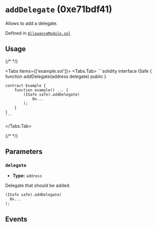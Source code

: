 


# `addDelegate` (0xe71bdf41)



Allows to add a delegate.




Defined in [`AllowanceModule.sol`](https://github.com/safe-global/safe-modules/tree/allowance/v0.1.1/modules/allowances/contracts/AllowanceModule.sol#L304)


## Usage

{/* <!-- vale off --> */}

<Tabs items={['example.sol']}>
  <Tabs.Tab>
    ```solidity
    interface ISafe {
        function addDelegate(address delegate) public
    }

    contract Example {
        function example() ... {
            (ISafe safe).addDelegate(
                0x...
            );
        }
    }
    ```
  </Tabs.Tab>
</Tabs>

{/* <!-- vale on --> */}



## Parameters

### `delegate`

  - **Type:** `address`

  Delegate that should be added.

  ```solidity focus=2
  (ISafe safe).addDelegate(
    0x...
  );
  ```




## Events

<AddDelegate />

